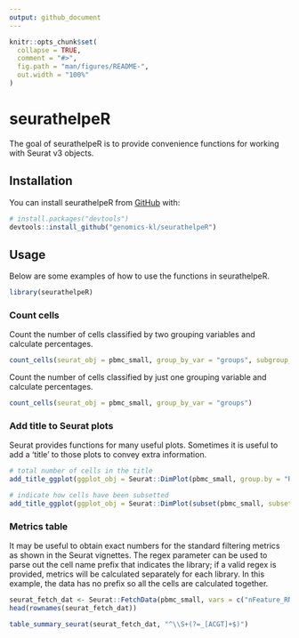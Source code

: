```yaml
---
output: github_document
---
```


<!-- README.md is generated from README.Rmd. Please edit that file -->

```r
knitr::opts_chunk$set(
  collapse = TRUE,
  comment = "#>",
  fig.path = "man/figures/README-",
  out.width = "100%"
)
```
# seurathelpeR

<!-- badges: start -->
<!-- badges: end -->

The goal of seurathelpeR is to provide convenience functions for working with Seurat v3 objects.

## Installation

You can install seurathelpeR from [GitHub](https://github.com/) with:

``` r
# install.packages("devtools")
devtools::install_github("genomics-kl/seurathelpeR")
```
## Usage

Below are some examples of how to use the functions in seurathelpeR.

```r
library(seurathelpeR)
```

### Count cells

Count the number of cells classified by two grouping variables and calculate percentages.

```r
count_cells(seurat_obj = pbmc_small, group_by_var = "groups", subgroup_var = "RNA_snn_res.0.8")
```

Count the number of cells classified by just one grouping variable and calculate percentages.

```r
count_cells(seurat_obj = pbmc_small, group_by_var = "groups")
```

### Add title to Seurat plots

Seurat provides functions for many useful plots. Sometimes it is useful to add a 'title' to those plots to convey extra information.

```r
# total number of cells in the title
add_title_ggplot(ggplot_obj = Seurat::DimPlot(pbmc_small, group.by = "RNA_snn_res.0.8", split.by = "groups"), plot_title = paste0("n=",(length(Seurat::Idents(pbmc_small)))))

# indicate how cells have been subsetted
add_title_ggplot(ggplot_obj = Seurat::DimPlot(subset(pbmc_small, subset = groups == "g1"), group.by = "RNA_snn_res.0.8"), plot_title = "Group g1")
```

### Metrics table

It may be useful to obtain exact numbers for the standard filtering metrics as shown in the Seurat vignettes. The regex parameter can be used to parse out the cell name prefix that indicates the library; if a valid regex is provided, metrics will be calculated separately for each library. In this example, the data has no prefix so all the cells are calculated together.

```r
seurat_fetch_dat <- Seurat::FetchData(pbmc_small, vars = c("nFeature_RNA", "nCount_RNA"))
head(rownames(seurat_fetch_dat))

table_summary_seurat(seurat_fetch_dat, "^\\S+(?=_[ACGT]+$)")
```
